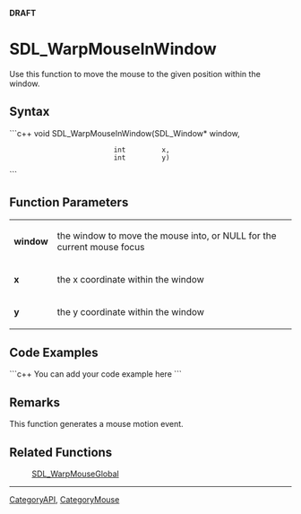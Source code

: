 <!-- pragma section-numbers off -->
<!-- pragma disable-camelcase -->
'''DRAFT'''

= SDL_WarpMouseInWindow =
Use this function to move the mouse to the given position within the window.


== Syntax ==
```c++
void SDL_WarpMouseInWindow(SDL_Window* window,
                           int         x,
                           int         y)
```

== Function Parameters ==
{|
|'''window'''
|the window to move the mouse into, or NULL for the current mouse focus
|-
|'''x'''
|the x coordinate within the window
|-
|'''y'''
|the y coordinate within the window
|}

== Code Examples ==
```c++
You can add your code example here
```

== Remarks ==
This function generates a mouse motion event.

== Related Functions ==
:[[SDL_WarpMouseGlobal]]

----
[[CategoryAPI]], [[CategoryMouse]]
